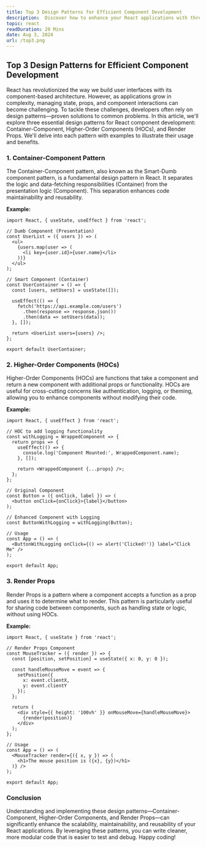 ```yaml
---
title: Top 3 Design Patterns for Efficient Component Development
description:  Discover how to enhance your React applications with three essential design patterns.
topic: react
readDuration: 20 Mins
date: Aug 3, 2024
url: /top3.png
---
```


## **Top 3 Design Patterns for Efficient Component Development**

React has revolutionized the way we build user interfaces with its component-based architecture. However, as applications grow in complexity, managing state, props, and component interactions can become challenging. To tackle these challenges, developers often rely on design patterns—proven solutions to common problems. In this article, we'll explore three essential design patterns for React component development: Container-Component, Higher-Order Components (HOCs), and Render Props. We'll delve into each pattern with examples to illustrate their usage and benefits.

### **1. Container-Component Pattern**

 The Container-Component pattern, also known as the Smart-Dumb component pattern, is a fundamental design pattern in React. It separates the logic and data-fetching responsibilities (Container) from the presentation logic (Component). This separation enhances code maintainability and reusability.

**Example:**

```
import React, { useState, useEffect } from 'react';

// Dumb Component (Presentation)
const UserList = ({ users }) => (
  <ul>
    {users.map(user => (
      <li key={user.id}>{user.name}</li>
    ))}
  </ul>
);

// Smart Component (Container)
const UserContainer = () => {
  const [users, setUsers] = useState([]);

  useEffect(() => {
    fetch('https://api.example.com/users')
      .then(response => response.json())
      .then(data => setUsers(data));
  }, []);

  return <UserList users={users} />;
};

export default UserContainer;
```

### **2. Higher-Order Components (HOCs)**

Higher-Order Components (HOCs) are functions that take a component and return a new component with additional props or functionality. HOCs are useful for cross-cutting concerns like authentication, logging, or theming, allowing you to enhance components without modifying their code.

**Example:**

```
import React, { useEffect } from 'react';

// HOC to add logging functionality
const withLogging = WrappedComponent => {
  return props => {
    useEffect(() => {
      console.log('Component Mounted:', WrappedComponent.name);
    }, []);

    return <WrappedComponent {...props} />;
  };
};

// Original Component
const Button = ({ onClick, label }) => (
  <button onClick={onClick}>{label}</button>
);

// Enhanced Component with Logging
const ButtonWithLogging = withLogging(Button);

// Usage
const App = () => (
  <ButtonWithLogging onClick={() => alert('Clicked!')} label="Click Me" />
);

export default App;
```

### **3. Render Props**

Render Props is a pattern where a component accepts a function as a prop and uses it to determine what to render. This pattern is particularly useful for sharing code between components, such as handling state or logic, without using HOCs.

**Example:**

```
import React, { useState } from 'react';

// Render Props Component
const MouseTracker = ({ render }) => {
  const [position, setPosition] = useState({ x: 0, y: 0 });

  const handleMouseMove = event => {
    setPosition({
      x: event.clientX,
      y: event.clientY
    });
  };

  return (
    <div style={{ height: '100vh' }} onMouseMove={handleMouseMove}>
      {render(position)}
    </div>
  );
};

// Usage
const App = () => (
  <MouseTracker render={({ x, y }) => (
    <h1>The mouse position is ({x}, {y})</h1>
  )} />
);

export default App;
```

### **Conclusion**

Understanding and implementing these design patterns—Container-Component, Higher-Order Components, and Render Props—can significantly enhance the scalability, maintainability, and reusability of your React applications. By leveraging these patterns, you can write cleaner, more modular code that is easier to test and debug. Happy coding!